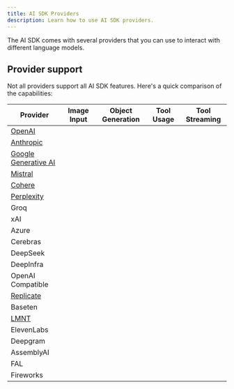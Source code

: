 ```yaml
---
title: AI SDK Providers
description: Learn how to use AI SDK providers.
---
```



The AI SDK comes with several providers that you can use to interact with different language models.

## Provider support

Not all providers support all AI SDK features. Here's a quick comparison of the capabilities:

| Provider | Image Input | Object Generation | Tool Usage | Tool Streaming |
| ------------------------------------------------------------------------ | ------------------- | ------------------- | ------------------- | ------------------- |
| [OpenAI](/providers/openai) | <Check size={18} /> | <Check size={18} /> | <Check size={18} /> | <Check size={18} /> |
| [Anthropic](/providers/anthropic) | <Check size={18} /> | <Check size={18} /> | <Check size={18} /> | <Check size={18} /> |
| [Google Generative AI](/providers/google-generative-ai) | <Check size={18} /> | <Check size={18} /> | <Check size={18} /> | <Check size={18} /> |
| [Mistral](/providers/mistral) | <Check size={18} /> | <Check size={18} /> | <Check size={18} /> | <Check size={18} /> |
| [Cohere](/providers/cohere) | <Cross size={18} /> | <Check size={18} /> | <Check size={18} /> | <Check size={18} /> |
| [Perplexity](/providers/perplexity) | <Check size={18} /> | <Check size={18} /> | <Cross size={18} /> | <Cross size={18} /> |
| Groq | <Cross size={18} /> | <Check size={18} /> | <Check size={18} /> | <Check size={18} /> |
| xAI | <Check size={18} /> | <Check size={18} /> | <Check size={18} /> | <Check size={18} /> |
| Azure | <Check size={18} /> | <Check size={18} /> | <Check size={18} /> | <Check size={18} /> |
| Cerebras | <Cross size={18} /> | <Check size={18} /> | <Check size={18} /> | <Check size={18} /> |
| DeepSeek | <Cross size={18} /> | <Check size={18} /> | <Check size={18} /> | <Check size={18} /> |
| DeepInfra | <Cross size={18} /> | <Check size={18} /> | <Check size={18} /> | <Check size={18} /> |
| OpenAI Compatible | <Cross size={18} /> | <Check size={18} /> | <Check size={18} /> | <Check size={18} /> |
| [Replicate](/providers/replicate) | <Check size={18} /> | <Cross size={18} /> | <Cross size={18} /> | <Cross size={18} /> |
| Baseten | <Cross size={18} /> | <Check size={18} /> | <Check size={18} /> | <Check size={18} /> |
| [LMNT](/providers/lmnt) | <Cross size={18} /> | <Cross size={18} /> | <Cross size={18} /> | <Cross size={18} /> |
| ElevenLabs | <Cross size={18} /> | <Cross size={18} /> | <Cross size={18} /> | <Cross size={18} /> |
| Deepgram | <Cross size={18} /> | <Cross size={18} /> | <Cross size={18} /> | <Cross size={18} /> |
| AssemblyAI | <Cross size={18} /> | <Cross size={18} /> | <Cross size={18} /> | <Cross size={18} /> |
| FAL | <Cross size={18} /> | <Cross size={18} /> | <Cross size={18} /> | <Cross size={18} /> |
| Fireworks | <Cross size={18} /> | <Cross size={18} /> | <Cross size={18} /> | <Cross size={18} /> |
